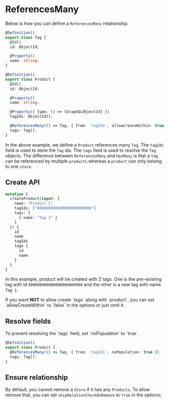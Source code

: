 
# ReferencesMany

Below is how you can define a `ReferencesMany` relationship.

```ts
@Definition()
export class Tag {
  @Id()
  id: ObjectId;

  @Property()
  name: string;
}

@Definition()
export class Product {
  @Id()
  id: ObjectId;

  @Property()
  name: string;

  @Property({ type: () => [GraphQLObjectId] })
  tagIds: ObjectId[];

  @ReferencesMany(() => Tag, { from: 'tagIds', allowCreateWithin: true })
  tags: Tag[];
}
```

In the above example, we define a `Product` references many `Tag`. The `tagIds` field is used to store the `Tag` ids. The `tags` field is used to resolve the `Tag` objects. The difference between `ReferencesMany` and `HasMany` is that a `tag` can be referenced by multiple `products` whereas a `product` can only belong to one `store`.

## Create API

```graphql
mutation {
  createProduct(input: {
    name: "Product 1"
    tagIds: ["000000000000000000000000"]
    tags: [
      { name: "Tag 1" }
    ]
  }) {
    id
    name
    tagIds
    tags {
      id 
      name
    }
  }
}
```

In this example, product will be created with 2 tags. One is the pre-existing tag with id `000000000000000000000000` and the other is a new tag with name `Tag 1`.

<Callout>
  If you want <b>NOT</b> to allow create `tags` along with `product`, you can set `allowCreateWithin` to `false` in the options or just omit it.
</Callout>

## Resolve fields

<Callout>
  To prevent resolving the `tags` field, set `noPopulation` to `true`.
</Callout>

```ts
@Definition()
export class Product {
  @ReferencesMany(() => Tag, { from: 'tagIds', noPopulation: true })
  tags: Tag[];
}
```

## Ensure relationship

By default, you cannot remove a `Store` if it has any `Products`. To allow remove that, you can set `skipRelationCheckOnRemove` to `true` in the options;
